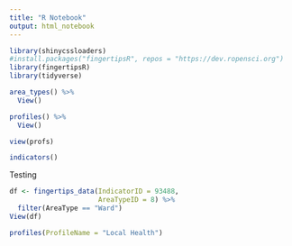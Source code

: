 ```yaml
---
title: "R Notebook"
output: html_notebook
---
```


```r
library(shinycssloaders)
#install.packages("fingertipsR", repos = "https://dev.ropensci.org")
library(fingertipsR)
library(tidyverse)
```


```r
area_types() %>%
  View()
```


```r
profiles() %>%
  View()
```

```r
view(profs)
```



```r
indicators()
```

Testing

```r
df <- fingertips_data(IndicatorID = 93488,
                      AreaTypeID = 8) %>%
  filter(AreaType == "Ward")
View(df)
```



```r
profiles(ProfileName = "Local Health")
```



